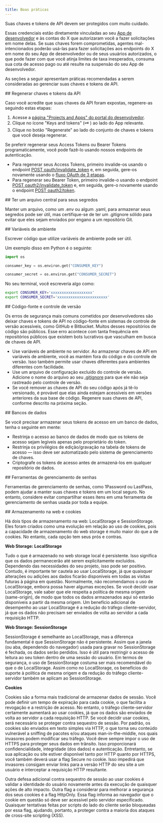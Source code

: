 ```yaml
---
title: Boas práticas
---
```



Suas chaves e tokens de API devem ser protegidos com muito cuidado. 

Essas credenciais estão diretamente vinculadas ao seu [App de desenvolvedor](/pt-BR/resources/fundamentals/developer-apps) e às contas do X que autorizaram você a fazer solicitações em nome delas. Se suas chaves forem comprometidas, agentes mal-intencionados poderão usá-las para fazer solicitações aos endpoints do X em nome do seu App de desenvolvedor ou de seus usuários autorizados, o que pode fazer com que você atinja limites de taxa inesperados, consuma sua cota de acesso pago ou até resulte na suspensão do seu App de desenvolvedor.

As seções a seguir apresentam práticas recomendadas a serem consideradas ao gerenciar suas chaves e tokens de API.

<div id="regenerate-api-keys-and-tokens">
  ## Regenerar chaves e tokens da API
</div>

Caso você acredite que suas chaves da API foram expostas, regenere-as seguindo estas etapas:

1. Acesse a [página "Projects and Apps" do portal do desenvolvedor](https://developer.x.com/en/portal/projects-and-apps.html).
2. Clique no ícone "Keys and tokens" (🗝 ) ao lado do App relevante.
3. Clique no botão "Regenerate" ao lado do conjunto de chaves e tokens que você deseja regenerar. 

Se preferir regenerar seus Access Tokens ou Bearer Tokens programaticamente, você pode fazê-lo usando nossos endpoints de autenticação.

- Para regenerar seus Access Tokens, primeiro invalide-os usando o endpoint [POST oauth/invalidate\_token](/pt-BR/resources/fundamentals/authentication/api-reference#post-oauth2-invalidate-token) e, em seguida, gere-os novamente usando o [fluxo OAuth de 3 etapas](/pt-BR/resources/fundamentals/authentication/oauth-1-0a/obtaining-user-access-tokens).
- Para regenerar seu Bearer Token, primeiro invalide-o usando o endpoint [POST oauth2/invalidate\_token](/pt-BR/resources/fundamentals/authentication/api-reference#post-oauth2-invalidate-token) e, em seguida, gere-o novamente usando o endpoint [POST oauth2/token](/pt-BR/resources/fundamentals/authentication/api-reference#post-oauth2-token).

<div id="having-a-central-file-for-your-secrets">
  ## Ter um arquivo central para seus segredos
</div>

Manter um arquivo, como um .env ou algum .yaml, para armazenar seus segredos pode ser útil, mas certifique-se de ter um .gitignore sólido para evitar que eles sejam enviados por engano a um repositório Git. 

<div id="environment-variables">
  ## Variáveis de ambiente
</div>

Escrever código que utilize variáveis de ambiente pode ser útil.

Um exemplo disso em Python é o seguinte:

```python
import os

consumer_key = os.environ.get("CONSUMER_KEY")

consumer_secret = os.environ.get("CONSUMER_SECRET")
```

No seu terminal, você escreveria algo como:

```bash
export CONSUMER_KEY='xxxxxxxxxxxxxxxxxxx'
export CONSUMER_SECRET='xxxxxxxxxxxxxxxxxxxxxxx'
```

<div id="source-code-and-version-control">
  ## Código-fonte e controle de versão
</div>

Os erros de segurança mais comuns cometidos por desenvolvedores são deixar chaves e tokens de API no código-fonte em sistemas de controle de versão acessíveis, como GitHub e Bitbucket. Muitos desses repositórios de código são públicos. Esse erro acontece com tanta frequência em repositórios públicos que existem bots lucrativos que vasculham em busca de chaves de API.

- Use variáveis de ambiente no servidor. Ao armazenar chaves de API em variáveis de ambiente, você as mantém fora do código e do controle de versão. Isso também permite usar chaves diferentes para ambientes diferentes com facilidade.
- Use um arquivo de configuração excluído do controle de versão. Adicione o nome do arquivo ao seu [.gitignore](https://git-scm.com/docs/gitignore) para que ele não seja rastreado pelo controle de versão.
- Se você remover as chaves de API do seu código após já tê-lo versionado, é provável que elas ainda estejam acessíveis em versões anteriores da sua base de código. Regenere suas chaves de API, conforme descrito na próxima seção.

<div id="databases">
  ## Bancos de dados
</div>

Se você precisar armazenar seus tokens de acesso em um banco de dados, tenha o seguinte em mente:

- Restrinja o acesso ao banco de dados de modo que os tokens de acesso sejam legíveis apenas pelo proprietário do token.
- Restrinja os privilégios de edição/gravação na tabela de tokens de acesso — isso deve ser automatizado pelo sistema de gerenciamento de chaves.
- Criptografe os tokens de acesso antes de armazená-los em qualquer repositório de dados.

<div id="password-management-tools">
  ## Ferramentas de gerenciamento de senhas
</div>

Ferramentas de gerenciamento de senhas, como 1Password ou LastPass, podem ajudar a manter suas chaves e tokens em um local seguro. No entanto, considere evitar compartilhar esses itens em uma ferramenta de gerenciamento de senhas usada por toda a equipe.

<div id="web-storage-cookies">
  ## Armazenamento na web e cookies
</div>

Há dois tipos de armazenamento na web: LocalStorage e SessionStorage. Eles foram criados como uma evolução em relação ao uso de cookies, pois a capacidade de armazenamento do web storage é muito maior do que a de cookies. No entanto, cada opção tem seus prós e contras.
 

**Web Storage: LocalStorage**

Tudo o que é armazenado no web storage local é persistente. Isso significa que os dados permanecerão até serem explicitamente excluídos. Dependendo das necessidades do seu projeto, isso pode ser positivo. Contudo, é importante ter cautela ao usar LocalStorage, já que quaisquer alterações ou adições aos dados ficarão disponíveis em todas as visitas futuras à página em questão. Normalmente, não recomendamos o uso de LocalStorage, embora possa haver algumas exceções. Se você decidir usar LocalStorage, vale saber que ele respeita a política de mesma origem (same-origin), de modo que todos os dados armazenados aqui só estarão disponíveis a partir da mesma origem. Um benefício adicional de desempenho ao usar LocalStorage é a redução do tráfego cliente-servidor, já que os dados não precisam ser enviados de volta ao servidor a cada requisição HTTP.
 

**Web Storage: SessionStorage**

SessionStorage é semelhante ao LocalStorage, mas a diferença fundamental é que SessionStorage não é persistente. Assim que a janela (ou aba, dependendo do navegador) usada para gravar no SessionStorage é fechada, os dados serão perdidos. Isso é útil para restringir o acesso de leitura ao seu token dentro de uma sessão do usuário. Em termos de segurança, o uso de SessionStorage costuma ser mais recomendável do que o de LocalStorage. Assim como no LocalStorage, os benefícios do suporte à política de mesma origem e da redução do tráfego cliente-servidor também se aplicam ao SessionStorage.
 

**Cookies**

Cookies são a forma mais tradicional de armazenar dados de sessão. Você pode definir um tempo de expiração para cada cookie, o que facilita a revogação e a restrição de acesso. No entanto, o tráfego cliente-servidor certamente aumentará ao usar cookies, já que os dados são enviados de volta ao servidor a cada requisição HTTP. Se você decidir usar cookies, será necessário se proteger contra sequestro de sessão. Por padrão, os cookies são enviados em texto simples via HTTP, o que torna seu conteúdo vulnerável a sniffing de pacotes e/ou ataques man-in-the-middle, nos quais invasores podem modificar seu tráfego. Você deve sempre impor o uso de HTTPS para proteger seus dados em trânsito. Isso proporcionará confidencialidade, integridade (dos dados) e autenticação. Entretanto, se sua aplicação ou site estiver disponível tanto por HTTP quanto por HTTPS, você também deverá usar a flag Secure no cookie. Isso impedirá que invasores consigam enviar links para a versão HTTP do seu site a um usuário e interceptar a requisição HTTP resultante.

Outra defesa adicional contra sequestro de sessão ao usar cookies é validar a identidade do usuário novamente antes da execução de quaisquer ações de alto impacto. Outra flag a considerar para melhorar a segurança dos seus cookies é a flag HttpOnly. Essa flag informa ao navegador que o cookie em questão só deve ser acessível pelo servidor especificado. Quaisquer tentativas feitas por scripts do lado do cliente serão bloqueadas por essa flag, ajudando, portanto, a proteger contra a maioria dos ataques de cross-site scripting (XSS).